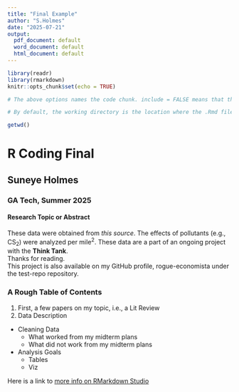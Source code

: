 ---
title: "Final Example"
author: "S.Holmes"
date: "2025-07-21"
output: 
  pdf_document: default
  word_document: default
  html_document: default
---

```{r, setup, include = FALSE, echo = FALSE}
library(readr)
library(rmarkdown)
knitr::opts_chunk$set(echo = TRUE)

# The above options names the code chunk. include = FALSE means that this code chunk will not be rendered in the final document. The knitr package will create the report once rendered.

# By default, the working directory is the location where the .Rmd file is saved. setwd() does not work in RMarkdown!
```

```{r, include = FALSE}
getwd()
```

# R Coding Final

## Suneye Holmes

### GA Tech, Summer 2025

#### Research Topic or Abstract

These data were obtained from *this source*. The effects of pollutants (e.g., CS~2~) were analyzed per mile^2^. These data are a part of an ongoing project with the **Think Tank**.\
Thanks for reading.  
This project is also available on my GitHub profile, rogue-economista under the test-repo repository.

<!--
Below is a numbered list that you can create.
-->

\newpage

### A Rough Table of Contents
1. First, a few papers on my topic, i.e., a Lit Review
2. Data Description

<!--
note that subtopics have to be indented. See the unordered list below
-->

- Cleaning Data
  + What worked from my midterm plans
  + What did not work from my midterm plans
- Analysis Goals
  + Tables
  + Viz
  
Here is a link to [more info on RMarkdown Studio](https://rstudio.github.io/cheatsheets/html/rmarkdown.html)

\newpage


